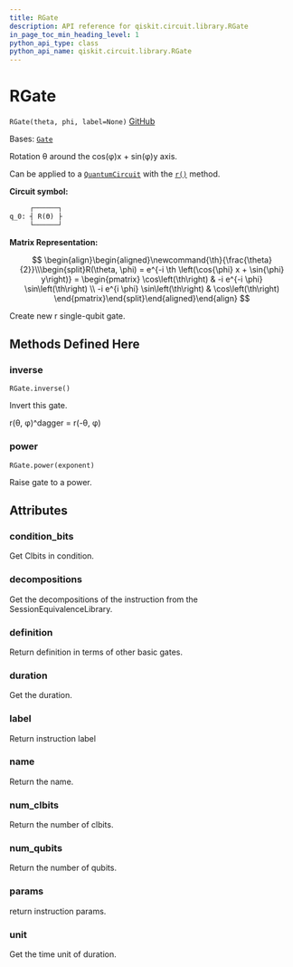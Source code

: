 ```yaml
---
title: RGate
description: API reference for qiskit.circuit.library.RGate
in_page_toc_min_heading_level: 1
python_api_type: class
python_api_name: qiskit.circuit.library.RGate
---
```


# RGate

<span id="qiskit.circuit.library.RGate" />

`RGate(theta, phi, label=None)` [GitHub](https://github.com/qiskit/qiskit/tree/stable/0.24/qiskit/circuit/library/standard_gates/r.py "view source code")

Bases: [`Gate`](qiskit.circuit.Gate "qiskit.circuit.gate.Gate")

Rotation θ around the cos(φ)x + sin(φ)y axis.

Can be applied to a [`QuantumCircuit`](qiskit.circuit.QuantumCircuit "qiskit.circuit.QuantumCircuit") with the [`r()`](qiskit.circuit.QuantumCircuit#r "qiskit.circuit.QuantumCircuit.r") method.

**Circuit symbol:**

```python
     ┌──────┐
q_0: ┤ R(ϴ) ├
     └──────┘
```

**Matrix Representation:**

$$
 \begin{align}\begin{aligned}\newcommand{\th}{\frac{\theta}{2}}\\\begin{split}R(\theta, \phi) = e^{-i \th \left(\cos{\phi} x + \sin{\phi} y\right)} =
    \begin{pmatrix}
        \cos\left(\th\right) & -i e^{-i \phi} \sin\left(\th\right) \\
        -i e^{i \phi} \sin\left(\th\right) & \cos\left(\th\right)
    \end{pmatrix}\end{split}\end{aligned}\end{align} 
$$

Create new r single-qubit gate.

## Methods Defined Here

<span id="qiskit-circuit-library-rgate-inverse" />

### inverse

<span id="qiskit.circuit.library.RGate.inverse" />

`RGate.inverse()`

Invert this gate.

r(θ, φ)^dagger = r(-θ, φ)

<span id="qiskit-circuit-library-rgate-power" />

### power

<span id="qiskit.circuit.library.RGate.power" />

`RGate.power(exponent)`

Raise gate to a power.

## Attributes

<span id="qiskit.circuit.library.RGate.condition_bits" />

### condition\_bits

Get Clbits in condition.

<span id="qiskit.circuit.library.RGate.decompositions" />

### decompositions

Get the decompositions of the instruction from the SessionEquivalenceLibrary.

<span id="qiskit.circuit.library.RGate.definition" />

### definition

Return definition in terms of other basic gates.

<span id="qiskit.circuit.library.RGate.duration" />

### duration

Get the duration.

<span id="qiskit.circuit.library.RGate.label" />

### label

Return instruction label

<span id="qiskit.circuit.library.RGate.name" />

### name

Return the name.

<span id="qiskit.circuit.library.RGate.num_clbits" />

### num\_clbits

Return the number of clbits.

<span id="qiskit.circuit.library.RGate.num_qubits" />

### num\_qubits

Return the number of qubits.

<span id="qiskit.circuit.library.RGate.params" />

### params

return instruction params.

<span id="qiskit.circuit.library.RGate.unit" />

### unit

Get the time unit of duration.

